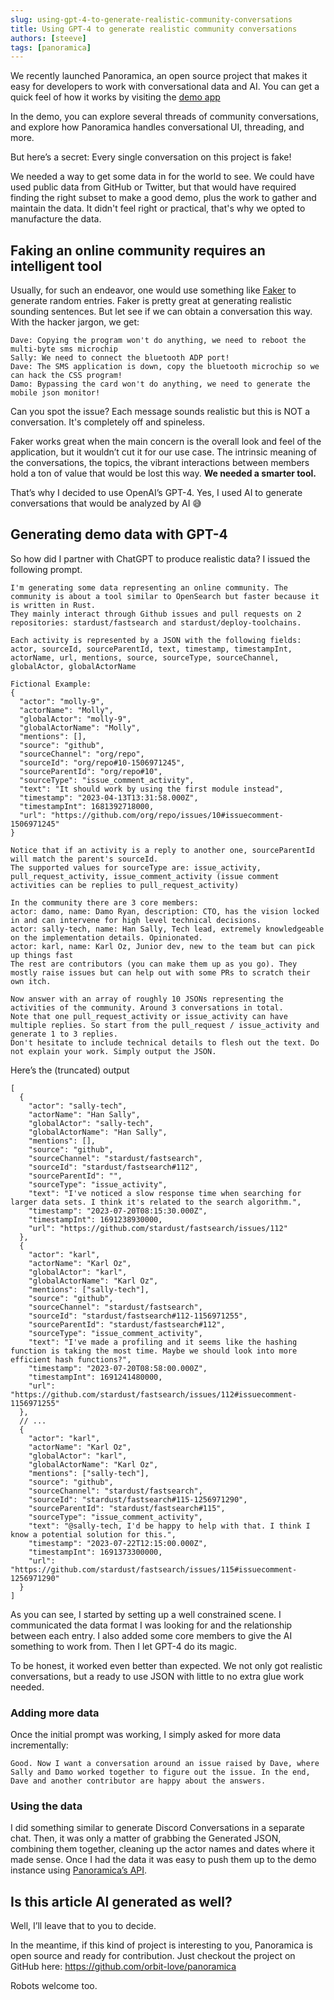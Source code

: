 ```yaml
---
slug: using-gpt-4-to-generate-realistic-community-conversations
title: Using GPT-4 to generate realistic community conversations
authors: [steeve]
tags: [panoramica]
---
```



We recently launched Panoramica, an open source project that makes it easy for developers to work with conversational data and AI.
You can get a quick feel of how it works by visiting the [demo app](https://demo.panoramica.ai/projects/clkl72myr0000mk081rd0m45g)

In the demo, you can explore several threads of community conversations, and explore how Panoramica handles conversational UI, threading, and more.

But here’s a secret: Every single conversation on this project is fake!

<div className="margin-vert--lg center">
  <ThemedImage
    alt="Panoramica demo conversation"
    sources={{
      light: "/img/demo-site-conversation.jpg",
      dark: "/img/demo-site-conversation-dark.jpg",
    }}
    style={{}}
  />
</div>

We needed a way to get some data in for the world to see. We could have used public data from GitHub or Twitter, but that would have required finding the right subset to make a good demo, plus the work to gather and maintain the data. It didn't feel right or practical, that's why we opted to manufacture the data.

## Faking an online community requires an intelligent tool

Usually, for such an endeavor, one would use something like [Faker](https://fakerjs.dev/) to generate random entries. Faker is pretty great at generating realistic sounding sentences. But let see if we can obtain a conversation this way. With the hacker jargon, we get:

```
Dave: Copying the program won't do anything, we need to reboot the multi-byte sms microchip
Sally: We need to connect the bluetooth ADP port!
Dave: The SMS application is down, copy the bluetooth microchip so we can hack the CSS program!
Damo: Bypassing the card won't do anything, we need to generate the mobile json monitor!
```

Can you spot the issue? Each message sounds realistic but this is NOT a conversation. It's completely off and spineless.

Faker works great when the main concern is the overall look and feel of the application, but it wouldn’t cut it for our use case. The intrinsic meaning of the conversations, the topics, the vibrant interactions between members hold a ton of value that would be lost this way. **We needed a smarter tool.**

That’s why I decided to use OpenAI’s GPT-4. Yes, I used AI to generate conversations that would be analyzed by AI 😅

## Generating demo data with GPT-4

So how did I partner with ChatGPT to produce realistic data? I issued the following prompt.

```
I'm generating some data representing an online community. The community is about a tool similar to OpenSearch but faster because it is written in Rust.
They mainly interact through Github issues and pull requests on 2 repositories: stardust/fastsearch and stardust/deploy-toolchains.

Each activity is represented by a JSON with the following fields: actor, sourceId, sourceParentId, text, timestamp, timestampInt, actorName, url, mentions, source, sourceType, sourceChannel, globalActor, globalActorName

Fictional Example:
{
  "actor": "molly-9",
  "actorName": "Molly",
  "globalActor": "molly-9",
  "globalActorName": "Molly",
  "mentions": [],
  "source": "github",
  "sourceChannel": "org/repo",
  "sourceId": "org/repo#10-1506971245",
  "sourceParentId": "org/repo#10",
  "sourceType": "issue_comment_activity",
  "text": "It should work by using the first module instead",
  "timestamp": "2023-04-13T13:31:58.000Z",
  "timestampInt": 1681392718000,
  "url": "https://github.com/org/repo/issues/10#issuecomment-1506971245"
}

Notice that if an activity is a reply to another one, sourceParentId will match the parent's sourceId.
The supported values for sourceType are: issue_activity, pull_request_activity, issue_comment_activity (issue comment activities can be replies to pull_request_activity)

In the community there are 3 core members:
actor: damo, name: Damo Ryan, description: CTO, has the vision locked in and can intervene for high level technical decisions.
actor: sally-tech, name: Han Sally, Tech lead, extremely knowledgeable on the implementation details. Opinionated.
actor: karl, name: Karl Oz, Junior dev, new to the team but can pick up things fast
The rest are contributors (you can make them up as you go). They mostly raise issues but can help out with some PRs to scratch their own itch.

Now answer with an array of roughly 10 JSONs representing the activities of the community. Around 3 conversations in total.
Note that one pull_request_activity or issue_activity can have multiple replies. So start from the pull_request / issue_activity and generate 1 to 3 replies.
Don't hesitate to include technical details to flesh out the text. Do not explain your work. Simply output the JSON.
```

Here’s the (truncated) output

```jsonc
[
  {
    "actor": "sally-tech",
    "actorName": "Han Sally",
    "globalActor": "sally-tech",
    "globalActorName": "Han Sally",
    "mentions": [],
    "source": "github",
    "sourceChannel": "stardust/fastsearch",
    "sourceId": "stardust/fastsearch#112",
    "sourceParentId": "",
    "sourceType": "issue_activity",
    "text": "I've noticed a slow response time when searching for larger data sets. I think it's related to the search algorithm.",
    "timestamp": "2023-07-20T08:15:30.000Z",
    "timestampInt": 1691238930000,
    "url": "https://github.com/stardust/fastsearch/issues/112"
  },
  {
    "actor": "karl",
    "actorName": "Karl Oz",
    "globalActor": "karl",
    "globalActorName": "Karl Oz",
    "mentions": ["sally-tech"],
    "source": "github",
    "sourceChannel": "stardust/fastsearch",
    "sourceId": "stardust/fastsearch#112-1156971255",
    "sourceParentId": "stardust/fastsearch#112",
    "sourceType": "issue_comment_activity",
    "text": "I've made a profiling and it seems like the hashing function is taking the most time. Maybe we should look into more efficient hash functions?",
    "timestamp": "2023-07-20T08:58:00.000Z",
    "timestampInt": 1691241480000,
    "url": "https://github.com/stardust/fastsearch/issues/112#issuecomment-1156971255"
  },
  // ...
  {
    "actor": "karl",
    "actorName": "Karl Oz",
    "globalActor": "karl",
    "globalActorName": "Karl Oz",
    "mentions": ["sally-tech"],
    "source": "github",
    "sourceChannel": "stardust/fastsearch",
    "sourceId": "stardust/fastsearch#115-1256971290",
    "sourceParentId": "stardust/fastsearch#115",
    "sourceType": "issue_comment_activity",
    "text": "@sally-tech, I'd be happy to help with that. I think I know a potential solution for this.",
    "timestamp": "2023-07-22T12:15:00.000Z",
    "timestampInt": 1691373300000,
    "url": "https://github.com/stardust/fastsearch/issues/115#issuecomment-1256971290"
  }
]
```

As you can see, I started by setting up a well constrained scene. I communicated the data format I was looking for and the relationship between each entry.
I also added some core members to give the AI something to work from. Then I let GPT-4 do its magic.

To be honest, it worked even better than expected. We not only got realistic conversations, but a ready to use JSON with little to no extra glue work needed.

### Adding more data

Once the initial prompt was working, I simply asked for more data incrementally:

```
Good. Now I want a conversation around an issue raised by Dave, where Sally and Damo worked together to figure out the issue. In the end, Dave and another contributor are happy about the answers.
```

### Using the data

I did something similar to generate Discord Conversations in a separate chat.
Then, it was only a matter of grabbing the Generated JSON, combining them together, cleaning up the actor names and dates where it made sense.
Once I had the data it was easy to push them up to the demo instance using [Panoramica’s API](https://panoramica.ai/docs/developer-guides/import-data-via-api).

## Is this article AI generated as well?

Well, I’ll leave that to you to decide.

In the meantime, if this kind of project is interesting to you, Panoramica is open source and ready for contribution. Just checkout the project on GitHub here: https://github.com/orbit-love/panoramica

Robots welcome too.
